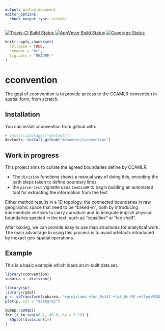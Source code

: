 ```yaml
---
output: github_document
editor_options: 
  chunk_output_type: console
---
```


[![Travis-CI Build Status](https://travis-ci.org/mdsumner/cconvention.svg?branch=master)](https://travis-ci.org/mdsumner/cconvention)
[![AppVeyor Build Status](https://ci.appveyor.com/api/projects/status/github/mdsumner/cconvention?branch=master&svg=true)](https://ci.appveyor.com/project/mdsumner/cconvention)
[![Coverage Status](https://img.shields.io/codecov/c/github/mdsumner/cconvention/master.svg)](https://codecov.io/github/mdsumner/cconvention?branch=master)

<!-- README.md is generated from README.Rmd. Please edit that file -->

```r
knitr::opts_chunk$set(
  collapse = TRUE,
  comment = "#>",
  fig.path = "README-"
)
```

# cconvention

The goal of cconvention is to provide access to the CCAMLR convention in spatial form, from scratch. 
 

## Installation

You can install cconvention from github with:

```r
# install.packages("devtools")
devtools::install_github("mdsumner/cconvention")
```

## Work in progress

This project aims to collate the agreed boundaries define by CCAMLR. 

* The `division` functions shows a manual way of doing this, encoding the path steps taken to define boundary lines
* the `parse-text` vignette uses `Combin8R` to begin building an automated tool for extracting the information from the text

Either method results in a 1D topology, the connected boundaries in raw geographic space that need to 
be "baked-in", both by introducing intermediate vertices to carry curvature and to integrate implicit physical boundaries specied in the text, such as "coastline" or "ice shelf". 

After baking, we can provide easy to use map structures for analytical work. The main advantage to using this process is to avoid artefacts introduced by inexact geo-spatial operations. 

## Example

This is a basic example which loads an in-built data set. 

```r
library(cconvention)
subarea <- division()

library(sp)
library(rgdal)
p <- spTransform(subarea, "+proj=laea +lon_0=147 +lat_0=-90 +ellps=WGS84 +no_defs")
plot(p, col = "darkgrey")


```

```r
SOmap::SOmap()
for (i in seq(48.1, 48.6, by = 0.1)) {
  SOplot(division(i))
}

```
